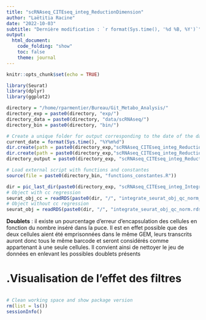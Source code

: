```yaml
---
title: "scRNAseq_CITEseq_integ_ReductionDimension"
author: "Laëtitia Racine"
date: "2022-10-03"
subtitle: "Dernière modification : `r format(Sys.time(), '%d %B, %Y')`"
output:
  html_document:
    code_folding: "show"
    toc: false
    theme: journal
---
```


```r
knitr::opts_chunk$set(echo = TRUE)
```

```r

library(Seurat)
library(dplyr)
library(ggplot2)

```

```r

directory = "/home/rparmentier/Bureau/Git_Metabo_Analysis/"
directory_exp = paste0(directory, "exp/")
directory_data = paste0(directory, "data/scRNAseq/")
directory_bin = paste0(directory, "bin/")

# Create a unique folder for output corresponding to the date of the day
current_date = format(Sys.time(), "%Y%m%d")
dir.create(path = paste0(directory_exp,"scRNAseq_CITEseq_integ_ReductionDimensions/"))
dir.create(path = paste0(directory_exp,"scRNAseq_CITEseq_integ_ReductionDimensions/", current_date))
directory_output = paste0(directory_exp, "scRNAseq_CITEseq_integ_ReductionDimensions/", current_date, "/")

# Load external script with functions and constantes 
source(file = paste0(directory_bin, "functions_constantes.R"))

```

```r

dir = pic_last_dir(paste0(directory_exp, "scRNAseq_CITEseq_integ_IntegrateConditions/"))
# Object with cc regression
seurat_obj_cc = readRDS(paste0(dir, "/", "integrate_seurat_obj_qc_norm_ccr.rds"))
# Object without cc regression
seurat_obj = readRDS(paste0(dir, "/", "integrate_seurat_obj_qc_norm.rds"))

```




<!-- ### .Vérification du nombre d'UMI par gènes      => à mettre dans filter ???? -->

<!-- Nombre de gènes représentés par un seul UMI -->
<!-- ```{r} -->
<!-- rna_count = as.data.frame(obj@assays$RNA@counts) -->

<!-- tab_umi = data.frame(genes = as.character(), -->
<!--                      nb_cell_detect = as.numeric(), -->
<!--                      total_umi = as.numeric(), -->
<!--                      moyUMI_cell = as.numeric()) -->

<!-- library(tidyverse) -->
<!-- library(matrixStats) -->

<!-- tab = rna_count[10:15, 10:15] -->
<!-- tab = tab %>% mutate(totalUMI = rowSums(.)) -->
<!-- tab = tab %>% mutate(moyUMI_cell = totalUMI/ncol(tab)) -->
<!-- tab = tab %>% mutate(medianUMI_cell = rowMedians(as.matrix(tab[,c(-ncol(tab), -ncol(tab)-1)]))) -->
<!-- tab = tab %>% tibble::rownames_to_column(var = "gene") -->

<!-- gene1UMI = nrow(tab%>%filter(totalUMI==1)) # gene détecté dans une seule cellule avec un seul UMI  -->
<!-- geneMed5UMI = nrow(tab%>%filter(medianUMI_cell==5)) -->
<!-- ``` -->



**Doublets** : il existe un pourcentage d'erreur d'encapsulation des cellules en fonction du nombre inséré dans la puce. Il est en effet possible que des deux cellules aient été emprisonnées dans le même GEM, leurs transcrits auront donc tous le même barcode et seront considérés comme appartenant à une seule cellules. Il convient ainsi de nettoyer le jeu de données en enlevant les possibles doublets présents

# .Visualisation de l'effet des filtres 

<!-- **Filtre 1 : les doublets** -->
<!-- ```{r, doublet_dimPlot, results = 'hold', fig.width=18, fig.height=18, fig.fullwidth=TRUE} -->
<!-- # name of the DF prediction can change, so extract the correct column name. -->
<!-- DF.name = colnames(merge_allcond_filter@meta.data)[grepl("DF.classification",colnames(merge_allcond_filter@meta.data))] -->
<!-- # vizualisation -->
<!-- DimPlot(merge_allcond_filter, split.by = "orig.ident", group.by = DF.name, reduction = "umap", ncol = 3) + NoAxes() -->
<!-- ``` -->


<!-- ### .Vérification de la présence de doublets (objet sur lesquels les autres filtres ont été appliqués) -->

<!-- => à faire au tout tout début du workflow ! avant de merge les fichiers ! -->
<!-- https://www.youtube.com/watch?v=NqvAS4HgmrE -->


<!-- https://nbisweden.github.io/workshop-scRNAseq/labs/compiled/seurat/seurat_01_qc.html#Predict_doublets -->

<!-- il existe un pourcentage d'erreur d'encapsulation des cellules en fonction du nombre inséré dans la puce. Il est en effet possible que des deux cellules aient été emprisonnées dans le même GEM, leurs transcrits auront donc tous le même barcode et seront considérés comme appartenant à une seule cellules. Il convient ainsi de nettoyer le jeu de données en enlevant les possibles doublets présents. -->
<!-- On utilise ici le package DoubletFinder mais d'autres outils existent (ex : Scrublet..). Ce détecteur de doublets nécessite une approximation du nombre de doublets attendus. Dans notre cas, on a inséré environ 9000 cellules par puits pour espérer avoir 5000 cellules par puits dans l'analyse. On estime donc le probable taux de doublet à environ 4,6% (voir notice protocole 10X). -->
<!-- Dans l'exemple, il est indiqué : "Ideally doublet prediction should be run on each sample separately, especially if your different samples have different proportions of celltypes. In this case, the data is subsampled so we have very few cells per sample and all samples are sorted PBMCs so it is okay to run them together." On décide de le faire également sur le fichier avec toutes les conditions. => à discuter ?!?  -->

<!-- On travaille à partir de l'objet contenant tous les filtres.  -->

<!-- ```{r, doublet_dimPlot, results = 'hold', fig.width=18, fig.height=18, fig.fullwidth=TRUE} -->
<!-- # name of the DF prediction can change, so extract the correct column name. -->
<!-- DF.name = colnames(obj_nbG_pMT_pRB_rmMT@meta.data)[grepl("DF.classification",colnames(obj_nbG_pMT_pRB_rmMT@meta.data))] -->
<!-- # vizualisation -->
<!-- DimPlot(obj_nbG_pMT_pRB_rmMT, split.by = "orig.ident", group.by = DF.name, reduction = "umap", ncol = 3) + NoAxes() -->
<!-- ``` -->

<!-- ```{r, doubletFinder, results = 'hold', fig.width=18, fig.height=18, fig.fullwidth=TRUE} -->

<!-- # define the expected number of doublet cells -->
<!-- nExp <- round(ncol(obj_nbG_pMT_pRB_rmMT) * 0.046)  # expect 4,6% doublets -->
<!-- merge_allcond_filter <- doubletFinder_v3(obj_nbG_pMT_pRB_rmMT, pN = 0.25, pK = 0.09, nExp = nExp, PCs = 1:30) -->

<!-- # save  -->
<!-- saveRDS(obj_nbG_pMT_pRB_rmMT, file = paste0(dir_output, "data_allcond_doubletfinder.rds")) -->
<!-- ``` -->

<!-- Il convient ensuite de vérifier si les doublets identifiés par le package sont réellement des doublets. On s'attend à ce que deux cellules contiennent plus de gènes exprimés qu'une seule cellule. Le plot ci-dessous montre que c'est bien le cas pour les doublets détectés. On peut donc se fier à la prédiction de l'outil. -->
<!-- ```{r, doublet_features, results = 'hold', fig.width=8, fig.height=6} -->
<!-- VlnPlot(obj_nbG_pMT_pRB_rmMT, features = "nFeature_RNA", group.by = DF.name, pt.size = 0.1) -->
<!-- ``` -->

<!-- ```{r, filter1} -->
<!-- # Application du filtre -->
<!-- obj_nbG_pMT_pRB_rmMT = obj_nbG_pMT_pRB_rmMT[, obj_nbG_pMT_pRB_rmMT@meta.data[, DF.name] == "Singlet"] -->
<!-- obj_nbG_pMT_pRB_rmMT[["filter_rmDB"]] = "rm Doublet"  -->
<!-- ``` -->

<!-- ```{r, filter1_tab-recap} -->
<!-- # Tableau récapitulatif de l'impact du filtre sur le nombre de cellules et de gènes -->
<!-- tab_cell = as.data.frame(table(obj_nbG_pMT_pRB_rmMT@meta.data$orig.ident)) %>%  -->
<!--   dplyr::rename(condition = "Var1", filter1_keep = "Freq") %>%  -->
<!--   dplyr::mutate(category = "cells", .after = "condition") -->

<!-- tab_genes = tab_genes_create(obj = obj_nbG_pMT_pRB_rmMT, name_filter = "filter1_keep") -->
<!-- tab = full_join(tab_genes, tab_cell, by = c("condition", "category", "filter1_keep")) -->
<!-- stat_tab = full_join(stat_tab, tab, by = c("condition", "category")) -->
<!-- ``` -->

<!-- ```{r, mergeallcondfilter1_save} -->
<!-- saveRDS(merge_allcond_filter, file = paste0(dir_output, "dataset_Seurat_allcond_filter1.rds")) -->
<!-- ``` -->






<!-- Travail à partir d'un seul objet Seurat normalisé. -->

<!-- # Réduction de dimensions par PCA -->

<!-- *Calcul de la PCA* -->
<!-- ```{r} -->

<!-- list_obj = lapply(list_obj, function(x) { RunPCA(object = x,  -->
<!--                                                  assay = "SCT", -->
<!--                                                  npcs = 100,  -->
<!--                                                  # reduction.name = "pca.LogNorm",  -->
<!--                                                  verbose = TRUE) }) -->

<!-- ``` -->
<!-- *Visualisation de la PCA en 2D* -->
<!-- ```{r,  results='hold', fig.width=18, fig.height=10, fig.fullwidth=TRUE} -->
<!-- for (i in 1:length(list_obj)) { -->

<!--   obj = list_obj[[i]] -->
<!--   name_obj = names(list_obj)[i] -->

<!--   logNorm_pca_plot = DimPlot(object = obj, group.by = "orig.ident", reduction = "pca") + NoLegend() + ggtitle(name_obj) -->
<!--     # logNorm_pca_plot = DimPlot(object = obj, group.by = "orig.ident", reduction = "pca.LogNorm") + NoLegend() + ggtitle(name_obj) -->
<!--   logNorm_pca_split_plot = DimPlot(object = obj, group.by = "orig.ident", split.by = "orig.ident", reduction = "pca") -->
<!--     # logNorm_pca_split_plot = DimPlot(object = obj, group.by = "orig.ident", split.by = "orig.ident", reduction = "pca.LogNorm") -->

<!--   ggsave(plot = logNorm_pca_plot|logNorm_pca_split_plot, -->
<!--   filename =  paste0(dir_output, "plot_logNorm_pca_", name_obj, ".png"), -->
<!--   height = 6, width = 18) -->

<!--   print(logNorm_pca_plot | logNorm_pca_split_plot) -->

<!-- } -->
<!-- ``` -->
<!-- *Choix des dimensions à conserver* -->

<!-- On commence par tracer des "elbow plots" qui permettent de déterminer visuellement un nombre de dimensions à conserver (approximatif). Les dimensions sont rangées selon le pourcentage de variance qu'elles expliquent. On souhaite conserver les dimensions qui expliquent le plus la variance. pour cela, on repère lendroit où la courbe fait un coude.  -->

<!-- ```{r, results='hold', fig.width=18, fig.height=10, fig.fullwidth=TRUE} -->

<!-- for (i in 1:length(list_obj)) { -->

<!--   obj = list_obj[[i]] -->
<!--   name_obj = names(list_obj)[i] -->

<!--   # logNorm_elb_plot = ElbowPlot(object = obj, ndims = 100, reduction = "pca.LogNorm") +  -->
<!--   #   geom_vline(xintercept = 30, color = "red", size = 1) +  -->
<!--   #   ggtitle(name_obj) + -->
<!--   #   theme(plot.background = element_rect(fill = "white")) -->

<!--     logNorm_elb_plot = ElbowPlot(object = obj, ndims = 100, reduction = "pca") +  -->
<!--     geom_vline(xintercept = 30, color = "red", size = 1) +  -->
<!--     ggtitle(name_obj) + -->
<!--     theme(plot.background = element_rect(fill = "white")) -->

<!--   ggsave(plot = logNorm_elb_plot,  -->
<!--          filename = paste0(dir_output, "plot_logNorm_elb_", name_obj, ".png"),  -->
<!--          height = 4, width = 8) -->

<!--   print(logNorm_elb_plot) -->

<!-- } -->

<!-- ``` -->

<!-- De façon approximative, on observe que les 30 premières dimensions représentent la majorité de la variance donc on ne s'occupe plus des autres dimensions. Pour valider ce choix, on réalise le test statistique du JackStraw.  -->

<!-- ```{r, results='hold', fig.width=18, fig.height=10, fig.fullwidth=TRUE} -->

<!-- list_obj = lapply(list_obj, function(x) {  -->
<!--   JackStraw(object = x,  -->
<!--             assay = "SCT", -->
<!--             num.replicate = 100, -->
<!--             #reduction.name = "pca.LogNorm",  -->
<!--             verbose = TRUE) -->
<!--   ScoreJackStraw(object = x, -->
<!--                  assay = "SCT", -->
<!--                  # reduction.name = "pca.logNorm", -->
<!--                  dims = 1:50) }) -->

<!-- for (i in 1:length(list_obj)) { -->

<!--   obj = list_obj[[i]] -->
<!--   name_obj = names(list_obj)[i] -->

<!--   obj = JackStraw(obj, num.replicate = 100, reduction.name = "pca.LogNorm") -->

<!--   JackStrawPlot(obj, dims = 1:2, reduction = "pca.LogNorm") -->

<!--   logNorm_JS_plot = ElbowPlot(object = obj, ndims = 100, reduction = "pca.LogNorm") +  -->
<!--     geom_vline(xintercept = 30, color = "red", size = 1) +  -->
<!--     ggtitle(name_obj) + -->
<!--     theme(plot.background = element_rect(fill = "white")) -->

<!--   ggsave(plot = logNorm_elb_plot,  -->
<!--          filename = paste0(dir_output, "plot_logNorm_elb_", name_obj, ".png"),  -->
<!--          height = 4, width = 8) -->

<!--   print(logNorm_elb_plot) -->

<!-- } -->

<!-- ``` -->

<!-- ‘Significant’ PCs will show a strong enrichment of features with low p-values (solid curve above the dashed line). In this case it appears that there is a sharp drop-off in significance after the first 10-12 PCs. -->

<!-- composition de la PCA en heatmap  -->
<!-- ```{r, results='hold', fig.width=18, fig.height=10, fig.fullwidth=TRUE} -->

<!-- obj = list_obj[[i]] -->
<!-- DimHeatmap(obj, dims = 1:30, cells = 2000, reduction = "pca.LogNorm", balanced = TRUE) -->
<!-- ``` -->


<!-- # Reduction de dimensions UMAP -->

<!-- ```{r} -->
<!--   obj = RunUMAP(object = obj, dims = 1:30, reduction =  "pca.LogNorm", reduction.name = "umap.LogNorm", verbose = TRUE) -->
<!--   logNorm_umap_plot = DimPlot(object = obj, group.by = "orig.ident", reduction = "umap.LogNorm") + NoLegend() -->
<!--   logNorm_umap_split_plot = DimPlot(object = obj, group.by = "orig.ident", split.by = "orig.ident", reduction = "umap.LogNorm") -->
<!--   ggsave(plot = logNorm_umap_plot|logNorm_umap_split_plot,  -->
<!--          filename = paste0(dir_output, "plot_logNorm_umap_", name_obj, ".png"),  -->
<!--          height = 6, width = 18) -->

<!--   list_obj[[i]] = obj -->
<!-- ``` -->

<!-- Visualisation des graphiques du fichier pour déterminer les dimensions à conserver.  -->
<!-- ```{r  results='hold', fig.width=18, fig.height=10, fig.fullwidth=TRUE} -->

<!-- obj = list_obj[["data_allcond_filter_nbG_pMT_pRB_rmMT"]] -->

<!-- # Affichage des graphiques pour le fichier contenant tous les filtres  -->
<!-- logNorm_pca_plot = DimPlot(object = obj, group.by = "orig.ident", reduction = "pca.LogNorm") +  -->
<!--   NoLegend() +  -->
<!--   ggtitle("data_allcond_filter_nbG_pMT_pRB_rmMT") -->
<!-- logNorm_pca_split_plot = DimPlot(object = obj, group.by = "orig.ident", split.by = "orig.ident", reduction = "pca.LogNorm") -->
<!-- logNorm_elb_plot = ElbowPlot(object = obj, ndims = 100, reduction = "pca.LogNorm") +  -->
<!--     geom_vline(xintercept = 30, color = "red", size = 1) +  -->
<!--     theme(plot.background = element_rect(fill = "white")) -->
<!-- logNorm_umap_plot = DimPlot(object = obj, group.by = "orig.ident", reduction = "umap.LogNorm") + NoLegend() -->
<!-- logNorm_umap_split_plot = DimPlot(object = obj, group.by = "orig.ident", split.by = "orig.ident", reduction = "umap.LogNorm") -->

<!-- (logNorm_pca_plot | logNorm_pca_split_plot) / logNorm_elb_plot / (logNorm_umap_plot | logNorm_umap_split_plot) -->

<!-- ``` -->

<!-- ```{r dimensional_reduction_SCT, results='hold', fig.width=18, fig.height=18, fig.fullwidth=TRUE} -->

<!-- DefaultAssay(obj) <- "SCT" # On définit SCT comme l'assay de travail (c'est déjà le cas normalement)  -->
<!-- obj = RunPCA(object = obj, assay = "SCT", npcs = 100, reduction.name = "pca.sct", verbose = TRUE) -->

<!-- sct_elb_plot = ElbowPlot(obj, ndims = 100, reduction = "pca.sct") + geom_vline(xintercept = 30, color = "red", size = 1) + theme(plot.background = element_rect(fill = "white")) -->
<!-- sct_pca_plot = DimPlot(object = obj, group.by = "orig.ident", reduction = "pca.sct") -->
<!-- sct_pca_split_plot = DimPlot(object = obj, group.by = "orig.ident", split.by = "orig.ident", reduction = "pca.sct") -->

<!-- obj = RunUMAP(object = obj, dims = 1:30, reduction =  "pca.sct", reduction.name = "umap.sct", verbose = TRUE) -->
<!-- sct_umap_plot = DimPlot(object = obj, group.by = "orig.ident", reduction = "umap.sct") -->
<!-- sct_umap_split_plot = DimPlot(object = obj, group.by = "orig.ident", split.by = "orig.ident", reduction = "umap.sct") -->

<!-- (sct_pca_plot | sct_pca_split_plot) / (sct_elb_plot) / (sct_umap_plot | sct_umap_split_plot) -->

<!-- ``` -->

<!-- ```{r} -->
<!-- ggsave(plot = sct_pca_plot|sct_pca_split_plot, filename =  paste0(dir_output, "plot_sct_pca_", str_extract(name_obj, pattern = ".+(?=.rds)"), ".png"), height = 6, width = 18) -->
<!-- ggsave(plot = sct_elb_plot, filename = paste0(dir_output, "plot_sct_elb_", str_extract(name_obj, pattern = ".+(?=.rds)"), ".png"), height = 4, width = 8) -->
<!-- ggsave(plot = sct_umap_plot|sct_umap_split_plot, filename = paste0(dir_output, "plot_sct_umap_", str_extract(name_obj, pattern = ".+(?=.rds)"), ".png"), height = 6, width = 18) -->
<!-- ``` -->



<!-- ## .Visualize cells and features that define the PCA -->

<!-- ```{r, results="hold", fig.width=20, fig.height=20, fig.fullwidth=TRUE} -->
<!-- VizDimLoadings(obj_filtered, dims = 1:10, reduction = "pca.LogNorm") -->
<!-- ``` -->































```r

```

```r

# Clean working space and show package version
rm(list = ls())
sessionInfo()

```
